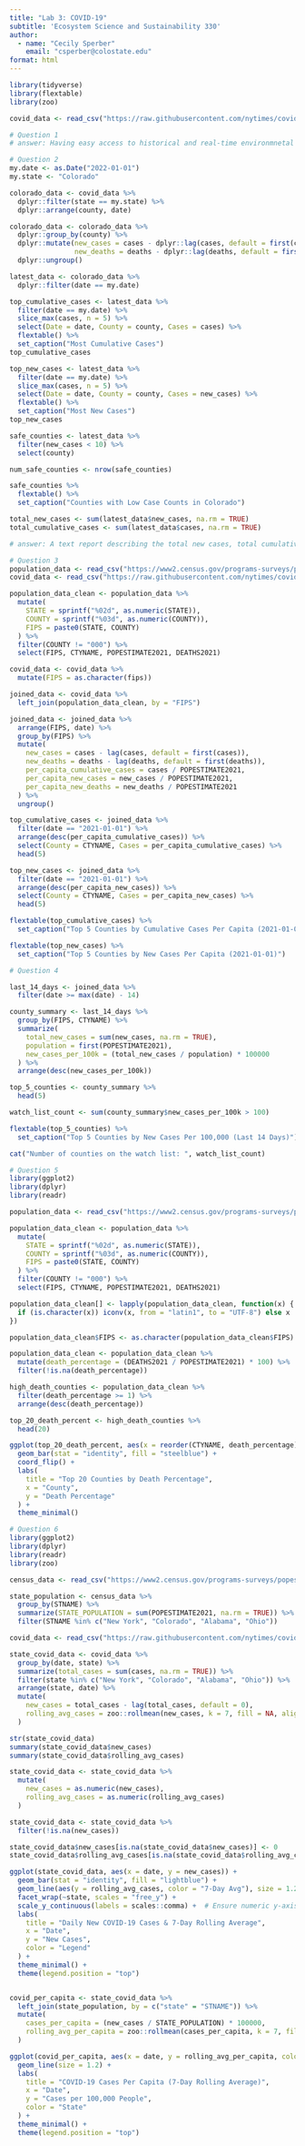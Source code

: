 ```yaml
---
title: "Lab 3: COVID-19"
subtitle: 'Ecosystem Science and Sustainability 330'
author: 
  - name: "Cecily Sperber"
    email: "csperber@colostate.edu"
format: html
---
```


```r
library(tidyverse)  
library(flextable)  
library(zoo) 

covid_data <- read_csv("https://raw.githubusercontent.com/nytimes/covid-19-data/master/us-counties.csv")

```

```r
# Question 1
# answer: Having easy access to historical and real-time environmnetal data shapes our understanding of climate trends, resource management, and public health by giving the public and scientists/researches the ability to analyze and study trends and patterns as well as create predictions for the future. When this data disappears or becomes inaccessible, it could create challenges for the public and scientists/researchers to understand what is happening in the real world.
```

```r
# Question 2
my.date <- as.Date("2022-01-01")  
my.state <- "Colorado"  

colorado_data <- covid_data %>%
  dplyr::filter(state == my.state) %>%  
  dplyr::arrange(county, date)

colorado_data <- colorado_data %>%
  dplyr::group_by(county) %>%
  dplyr::mutate(new_cases = cases - dplyr::lag(cases, default = first(cases)),
                new_deaths = deaths - dplyr::lag(deaths, default = first(deaths))) %>%
  dplyr::ungroup()

latest_data <- colorado_data %>%
  dplyr::filter(date == my.date)  

top_cumulative_cases <- latest_data %>%
  filter(date == my.date) %>%
  slice_max(cases, n = 5) %>%
  select(Date = date, County = county, Cases = cases) %>%
  flextable() %>%
  set_caption("Most Cumulative Cases")
top_cumulative_cases 

top_new_cases <- latest_data %>%
  filter(date == my.date) %>%
  slice_max(cases, n = 5) %>%
  select(Date = date, County = county, Cases = new_cases) %>%
  flextable() %>%
  set_caption("Most New Cases")
top_new_cases

safe_counties <- latest_data %>%
  filter(new_cases < 10) %>%
  select(county)

num_safe_counties <- nrow(safe_counties)

safe_counties %>%
  flextable() %>%
  set_caption("Counties with Low Case Counts in Colorado")

total_new_cases <- sum(latest_data$new_cases, na.rm = TRUE)
total_cumulative_cases <- sum(latest_data$cases, na.rm = TRUE)

# answer: A text report describing the total new cases, total cumulative cases, and number of safe counties

```

```r
# Question 3
population_data <- read_csv("https://www2.census.gov/programs-surveys/popest/datasets/2020-2021/counties/totals/co-est2021-alldata.csv")
covid_data <- read_csv("https://raw.githubusercontent.com/nytimes/covid-19-data/master/us-counties.csv")

population_data_clean <- population_data %>%
  mutate(
    STATE = sprintf("%02d", as.numeric(STATE)),   
    COUNTY = sprintf("%03d", as.numeric(COUNTY)), 
    FIPS = paste0(STATE, COUNTY)                  
  ) %>%
  filter(COUNTY != "000") %>%
  select(FIPS, CTYNAME, POPESTIMATE2021, DEATHS2021)       

covid_data <- covid_data %>%
  mutate(FIPS = as.character(fips)) 

joined_data <- covid_data %>%
  left_join(population_data_clean, by = "FIPS")

joined_data <- joined_data %>%
  arrange(FIPS, date) %>%
  group_by(FIPS) %>%
  mutate(
    new_cases = cases - lag(cases, default = first(cases)), 
    new_deaths = deaths - lag(deaths, default = first(deaths)),  
    per_capita_cumulative_cases = cases / POPESTIMATE2021,
    per_capita_new_cases = new_cases / POPESTIMATE2021,
    per_capita_new_deaths = new_deaths / POPESTIMATE2021
  ) %>%
  ungroup()

top_cumulative_cases <- joined_data %>%
  filter(date == "2021-01-01") %>%
  arrange(desc(per_capita_cumulative_cases)) %>%
  select(County = CTYNAME, Cases = per_capita_cumulative_cases) %>%
  head(5)

top_new_cases <- joined_data %>%
  filter(date == "2021-01-01") %>%
  arrange(desc(per_capita_new_cases)) %>%
  select(County = CTYNAME, Cases = per_capita_new_cases) %>%
  head(5)

flextable(top_cumulative_cases) %>%
  set_caption("Top 5 Counties by Cumulative Cases Per Capita (2021-01-01)")

flextable(top_new_cases) %>%
  set_caption("Top 5 Counties by New Cases Per Capita (2021-01-01)")

```

```r
# Question 4

last_14_days <- joined_data %>%
  filter(date >= max(date) - 14)

county_summary <- last_14_days %>%
  group_by(FIPS, CTYNAME) %>%
  summarize(
    total_new_cases = sum(new_cases, na.rm = TRUE),
    population = first(POPESTIMATE2021),  
    new_cases_per_100k = (total_new_cases / population) * 100000  
  ) %>%
  arrange(desc(new_cases_per_100k))

top_5_counties <- county_summary %>%
  head(5)

watch_list_count <- sum(county_summary$new_cases_per_100k > 100)

flextable(top_5_counties) %>%
  set_caption("Top 5 Counties by New Cases Per 100,000 (Last 14 Days)")

cat("Number of counties on the watch list: ", watch_list_count)

```

```r
# Question 5
library(ggplot2)
library(dplyr)
library(readr)

population_data <- read_csv("https://www2.census.gov/programs-surveys/popest/datasets/2020-2021/counties/totals/co-est2021-alldata.csv")

population_data_clean <- population_data %>%
  mutate(
    STATE = sprintf("%02d", as.numeric(STATE)),   
    COUNTY = sprintf("%03d", as.numeric(COUNTY)),
    FIPS = paste0(STATE, COUNTY)                  
  ) %>%
  filter(COUNTY != "000") %>%  
  select(FIPS, CTYNAME, POPESTIMATE2021, DEATHS2021) 

population_data_clean[] <- lapply(population_data_clean, function(x) {
  if (is.character(x)) iconv(x, from = "latin1", to = "UTF-8") else x
})

population_data_clean$FIPS <- as.character(population_data_clean$FIPS)

population_data_clean <- population_data_clean %>%
  mutate(death_percentage = (DEATHS2021 / POPESTIMATE2021) * 100) %>%
  filter(!is.na(death_percentage)) 

high_death_counties <- population_data_clean %>%
  filter(death_percentage >= 1) %>%
  arrange(desc(death_percentage))

top_20_death_percent <- high_death_counties %>%
  head(20)

ggplot(top_20_death_percent, aes(x = reorder(CTYNAME, death_percentage), y = death_percentage)) +
  geom_bar(stat = "identity", fill = "steelblue") +
  coord_flip() +  
  labs(
    title = "Top 20 Counties by Death Percentage",
    x = "County",
    y = "Death Percentage"
  ) +
  theme_minimal()

```

```r
# Question 6
library(ggplot2)
library(dplyr)
library(readr)
library(zoo)

census_data <- read_csv("https://www2.census.gov/programs-surveys/popest/datasets/2020-2021/counties/totals/co-est2021-alldata.csv")

state_population <- census_data %>%
  group_by(STNAME) %>%
  summarize(STATE_POPULATION = sum(POPESTIMATE2021, na.rm = TRUE)) %>%
  filter(STNAME %in% c("New York", "Colorado", "Alabama", "Ohio"))

covid_data <- read_csv("https://raw.githubusercontent.com/nytimes/covid-19-data/master/us-counties.csv")

state_covid_data <- covid_data %>%
  group_by(date, state) %>%
  summarize(total_cases = sum(cases, na.rm = TRUE)) %>%
  filter(state %in% c("New York", "Colorado", "Alabama", "Ohio")) %>%
  arrange(state, date) %>%
  mutate(
    new_cases = total_cases - lag(total_cases, default = 0),  
    rolling_avg_cases = zoo::rollmean(new_cases, k = 7, fill = NA, align = "right")  
  )

str(state_covid_data)  
summary(state_covid_data$new_cases) 
summary(state_covid_data$rolling_avg_cases)

state_covid_data <- state_covid_data %>%
  mutate(
    new_cases = as.numeric(new_cases),
    rolling_avg_cases = as.numeric(rolling_avg_cases)
  )

state_covid_data <- state_covid_data %>%
  filter(!is.na(new_cases))

state_covid_data$new_cases[is.na(state_covid_data$new_cases)] <- 0
state_covid_data$rolling_avg_cases[is.na(state_covid_data$rolling_avg_cases)] <- 0

ggplot(state_covid_data, aes(x = date, y = new_cases)) +
  geom_bar(stat = "identity", fill = "lightblue") +
  geom_line(aes(y = rolling_avg_cases, color = "7-Day Avg"), size = 1.2) +
  facet_wrap(~state, scales = "free_y") +  
  scale_y_continuous(labels = scales::comma) +  # Ensure numeric y-axis formatting
  labs(
    title = "Daily New COVID-19 Cases & 7-Day Rolling Average",
    x = "Date",
    y = "New Cases",
    color = "Legend"
  ) +
  theme_minimal() +
  theme(legend.position = "top")


covid_per_capita <- state_covid_data %>%
  left_join(state_population, by = c("state" = "STNAME")) %>%
  mutate(
    cases_per_capita = (new_cases / STATE_POPULATION) * 100000,
    rolling_avg_per_capita = zoo::rollmean(cases_per_capita, k = 7, fill = NA, align = "right")
  )

ggplot(covid_per_capita, aes(x = date, y = rolling_avg_per_capita, color = state)) +
  geom_line(size = 1.2) +
  labs(
    title = "COVID-19 Cases Per Capita (7-Day Rolling Average)",
    x = "Date",
    y = "Cases per 100,000 People",
    color = "State"
  ) +
  theme_minimal() +
  theme(legend.position = "top")

```